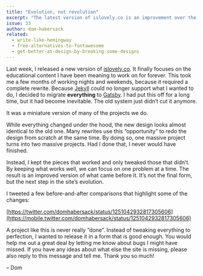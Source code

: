 ```yaml
---
title: "Evolution, not revolution"
excerpt: "The latest version of islovely.co is an improvement over the previous one, not a completely different thing."
issue: 33
author: dom-habersack
related:
  - write-like-hemingway
  - free-alternatives-to-fontawesome
  - get-better-at-design-by-breaking-some-designs
---
```

Last week, I released a new version of [islovely.co](https://islovely.co). It finally focuses on the educational content I have been meaning to work on for forever. This took me a few months of working nights and weekends, because it required a complete rewrite. Because [Jekyll](https://jekyllrb.com) could no longer support what I wanted to do, I decided to migrate **everything** to [Gatsby](https://www.gatsbyjs.org). I had put this off for a long time, but it had become inevitable. The old system just didn’t cut it anymore.

It was a miniature version of many of the projects we do.

While everything changed under the hood, the new design looks almost identical to the old one. Many rewrites use this “opportunity” to redo the design from scratch at the same time. By doing so, one massive project turns into two massive projects. Had I done that, I never would have finished.

Instead, I kept the pieces that worked and only tweaked those that didn’t. By keeping what works well, we can focus on one problem at a time. The result is an improved version of what came before it. It’s not the final form, but the next step in the site’s evolution.

I tweeted a few before-and-after comparisons that highlight some of the changes:

[https://twitter.com/domhabersack/status/1251042932817305606](https://mobile.twitter.com/domhabersack/status/1251042932817305606)

A project like this is never really “done”. Instead of tweaking everything to perfection, I wanted to release it in a form that is good enough. You would help me out a great deal by letting me know about bugs I might have missed. If you have any ideas about what else the site is missing, please also reply to this message and tell me. Thank you so much!

– Dom
